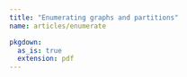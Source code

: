 ```yaml
---
title: "Enumerating graphs and partitions"
name: articles/enumerate

pkgdown:
  as_is: true
  extension: pdf
---
```


